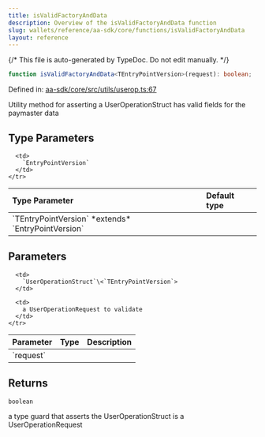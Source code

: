 ```yaml
---
title: isValidFactoryAndData
description: Overview of the isValidFactoryAndData function
slug: wallets/reference/aa-sdk/core/functions/isValidFactoryAndData
layout: reference
---
```


{/* This file is auto-generated by TypeDoc. Do not edit manually. */}

```ts
function isValidFactoryAndData<TEntryPointVersion>(request): boolean;
```

Defined in: [aa-sdk/core/src/utils/userop.ts:67](https://github.com/alchemyplatform/aa-sdk/blob/ad165355d980f9a16dd388088895bfc851df8656/aa-sdk/core/src/utils/userop.ts#L67)

Utility method for asserting a UserOperationStruct has valid fields for the paymaster data

## Type Parameters

<table>
  <thead>
    <tr>
      <th align="left">Type Parameter</th>
      <th align="left">Default type</th>
    </tr>
  </thead>

  <tbody>
    <tr>
      <td>
        `TEntryPointVersion` *extends* `EntryPointVersion`
      </td>

      <td>
        `EntryPointVersion`
      </td>
    </tr>

  </tbody>
</table>

## Parameters

<table>
  <thead>
    <tr>
      <th align="left">Parameter</th>
      <th align="left">Type</th>
      <th align="left">Description</th>
    </tr>
  </thead>

  <tbody>
    <tr>
      <td>
        `request`
      </td>

      <td>
        `UserOperationStruct`\<`TEntryPointVersion`>
      </td>

      <td>
        a UserOperationRequest to validate
      </td>
    </tr>

  </tbody>
</table>

## Returns

`boolean`

a type guard that asserts the UserOperationStruct is a UserOperationRequest
